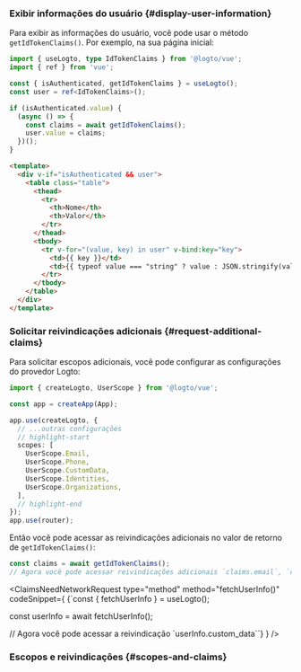 

### Exibir informações do usuário \{#display-user-information}

Para exibir as informações do usuário, você pode usar o método `getIdTokenClaims()`. Por exemplo, na sua página inicial:

```ts title="views/HomeView.vue"
import { useLogto, type IdTokenClaims } from '@logto/vue';
import { ref } from 'vue';

const { isAuthenticated, getIdTokenClaims } = useLogto();
const user = ref<IdTokenClaims>();

if (isAuthenticated.value) {
  (async () => {
    const claims = await getIdTokenClaims();
    user.value = claims;
  })();
}
```

```html
<template>
  <div v-if="isAuthenticated && user">
    <table class="table">
      <thead>
        <tr>
          <th>Nome</th>
          <th>Valor</th>
        </tr>
      </thead>
      <tbody>
        <tr v-for="(value, key) in user" v-bind:key="key">
          <td>{{ key }}</td>
          <td>{{ typeof value === "string" ? value : JSON.stringify(value) }}</td>
        </tr>
      </tbody>
    </table>
  </div>
</template>
```

### Solicitar reivindicações adicionais \{#request-additional-claims}

<FindUserInfoMissing method="getIdTokenClaims()" />

<ScopesAndClaimsIntroduction />

Para solicitar escopos adicionais, você pode configurar as configurações do provedor Logto:

```ts title="main.ts"
import { createLogto, UserScope } from '@logto/vue';

const app = createApp(App);

app.use(createLogto, {
  // ...outras configurações
  // highlight-start
  scopes: [
    UserScope.Email,
    UserScope.Phone,
    UserScope.CustomData,
    UserScope.Identities,
    UserScope.Organizations,
  ],
  // highlight-end
});
app.use(router);
```

Então você pode acessar as reivindicações adicionais no valor de retorno de `getIdTokenClaims()`:

```ts
const claims = await getIdTokenClaims();
// Agora você pode acessar reivindicações adicionais `claims.email`, `claims.phone`, etc.
```

<ClaimsNeedNetworkRequest
  type="method"
  method="fetchUserInfo()"
  codeSnippet={
    <CodeBlock language="tsx">{`const { fetchUserInfo } = useLogto();

const userInfo = await fetchUserInfo();

// Agora você pode acessar a reivindicação \`userInfo.custom_data\``}</CodeBlock>
}
/>

### Escopos e reivindicações \{#scopes-and-claims}

<ScopesAndClaims />
